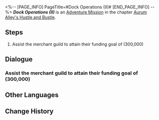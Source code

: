 <%-- [PAGE_INFO]
PageTitle=#Dock Operations (II)#
[END_PAGE_INFO] --%>
{{Stub|Dialogue.}}
{{Mission Infobox
|id            = 8003221
|title         = 
|image         = <!--Mission Dock Operations (II).png-->
|type          = Adventure
|event_name    = 
|chapter       = Aurum Alley's Hustle and Bustle
|requirements  = [[Adventure Mission]] ''[[Dock Operations (II)]]'' completed
|summary       = <!--official mission summary from Fate's Atlas-->
|characters    = Trailblazer
|startLocation = [[<!--starting world-->]] - [[<!--starting area-->]]
|world         = <!--starting world-->
|area          = <!--starting area-->
|prev          = 
|next          = Back in Business (III)
|rewards       = Credit*10,000
}}
'''''Dock Operations (II)''''' is an [[Adventure Mission]] in the chapter [[Aurum Alley's Hustle and Bustle]].

==Steps==
# Assist the merchant guild to attain their funding goal of (300,000)

<!--
==Gameplay Notes==

--><!--
==Trial Character==

-->
==Dialogue==
{{Stub Dialogue}}
===Assist the merchant guild to attain their funding goal of (300,000)===
{{Mission Description|type=adventure|location=<!--to be added-->|Help the merchant guild reach the dock's revenue goal, build up cooperation between the guild and the stores, plan reasonable routes... All these tasks will help revitalize Aurum Alley.<br />The Aurum Alley Merchant Guild accumulates funding through operating the docks. You should prioritize reaching the revenue goal and help the guild overcome their immediate crisis.}}
{{Dialogue Start}}
:{{tx}}
{{Dialogue End}}

==Other Languages==
{{Other Languages
|en   = Dock Operations (II)
|zhs  = 码头经营•其二
|zht  = 碼頭經營•其二
|ja   = 埠頭経営・その2
|ko   = 부두 경영•2
|es   = Operación en el muelle&nbsp;II
|fr   = Opérations des docks (II)
|ru   = Управление причалом II
|th   = การบริหารท่าเรือ 2
|vi   = Kinh Doanh Bến Cảng 2
|de   = Dockoperationen 2
|id   = Operasi Dermaga 2
|pt   = Operações da Doca (II)
}}

==Change History==
{{Change History|1.3}}
